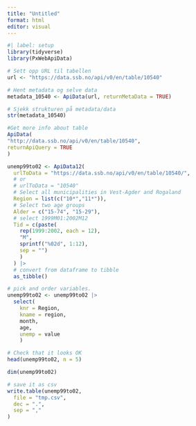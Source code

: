```yaml
---
title: "Untitled"
format: html
editor: visual
---
```


```r
#| label: setup
library(tidyverse)
library(PxWebApiData)
```



```r
# Sett opp URL til tabellen
url <- "https://data.ssb.no/api/v0/en/table/10540"

# Hent metadata og selve data
metadata_10540 <- ApiData(url, returnMetaData = TRUE)

# Sjekk strukturen på metadata/data
str(metadata_10540)
```


```r
#Get more info about table
ApiData(
"http://data.ssb.no/api/v0/en/table/10540",
returnApiQuery = TRUE
) 
```

```r
unemp99to02 <- ApiData12(
  urlToData = "https://data.ssb.no/api/v0/en/table/10540/",
  # or
  # urlToData = "10540"
  # Select all municipalities in Vest-Agder and Rogaland
  Region = list(c("10*","11*")),
  # Select two age groups
  Alder = c("15-74", "15-29"),
  # select 1999M01:2002M12
  Tid = c(paste(
    rep(1999:2002, each = 12), 
    "M",
    sprintf("%02d", 1:12), 
    sep = "")
    )
  ) |> 
  # convert from dataframe to tibble
  as_tibble()
```

```r
# pick and order variables. 
unemp99to02 <- unemp99to02 |> 
  select(
    knr = Region, 
    kname = region,  
    month, 
    age, 
    unemp = value
    )
```

```r
# Check that it looks OK
head(unemp99to02, n = 5)
```

```r
dim(unemp99to02)
```

```r
# save it as csv
write.table(unemp99to02,
  file = "tmp.csv",
  dec = ".",
  sep = ","
)
```



